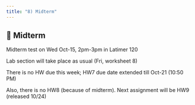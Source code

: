 ```yaml
---
title: "8) Midterm"
---
```



## 📝 Midterm

Midterm test on Wed Oct-15, 2pm-3pm in Latimer 120

 
Lab section will take place as usual (Fri, worksheet 8)

 
There is no HW due this week; HW7 due date extended till Oct-21 (10:50 PM)


Also, there is no HW8 (because of midterm). Next assignment will be HW9 (released 10/24)